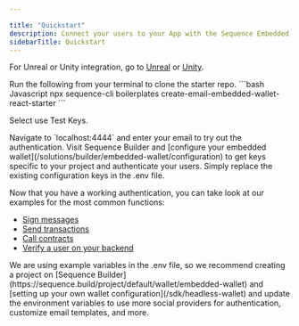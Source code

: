 ```yaml
---

title: "Quickstart"
description: Connect your users to your App with the Sequence Embedded Wallet.
sidebarTitle: Quickstart
---
```


For Unreal or Unity integration, go to [Unreal](/sdk/unreal/quickstart) or [Unity](/sdk/unity/installation).

<Steps>
<Step title="Clone Starter Repo">
Run the following from your terminal to clone the starter repo.

<CodeGroup>
```bash Javascript
npx sequence-cli boilerplates create-email-embedded-wallet-react-starter
```

Select use Test Keys.

</CodeGroup>
</Step>

<Step title="Connect and Authenticate">
Navigate to `localhost:4444` and enter your email to try out the authentication.
</Step>

<Step title="Add your embedded wallet keys">
Visit Sequence Builder and [configure your embedded wallet](/solutions/builder/embedded-wallet/configuration) to get keys specific to your project and authenticate your users. Simply replace the existing configuration keys in the .env file.
</Step>

<Step title="Use Sequence Embedded Wallets!">

Now that you have a working authentication, you can take look at our examples for the most common functions:
- [Sign messages](/sdk/headless-wallet/use-wallets#sign-messages)
- [Send transactions](/sdk/headless-wallet/use-wallets#send-transactions)
- [Call contracts](/sdk/headless-wallet/use-wallets#call-any-contract)
- [Verify a user on your backend](/sdk/headless-wallet/verification#prerequisite-deployment-of-a-parent-wallet)
</Step>
</Steps>


<Tip>
We are using example variables in the .env file, so we recommend creating a project on [Sequence Builder](https://sequence.build/project/default/wallet/embedded-wallet) and [setting up your own wallet configuration](/sdk/headless-wallet) and update the environment variables to use more social providers for authentication, customize email templates, and more.
</Tip>



